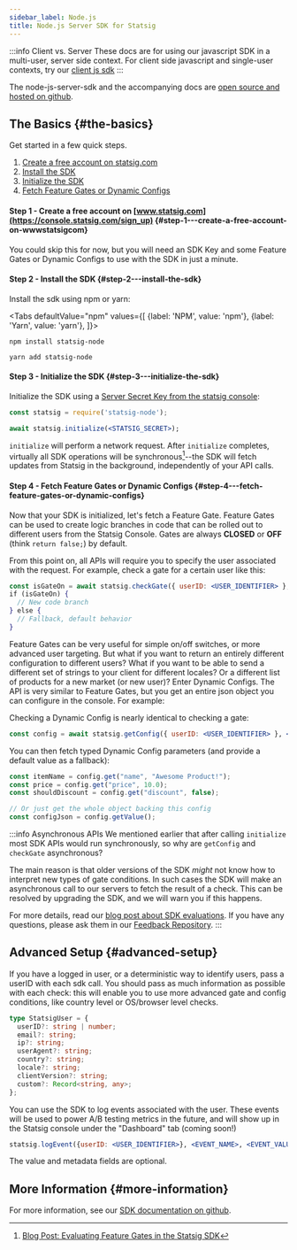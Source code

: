 ```yaml
---
sidebar_label: Node.js
title: Node.js Server SDK for Statsig
---
```



:::info Client vs. Server
These docs are for using our javascript SDK in a multi-user, server side context. For client side javascript and single-user contexts, try our [client js sdk](client/jsClientSDK)
:::

The node-js-server-sdk and the accompanying docs are [open source and hosted on github](https://github.com/statsig-io/node-js-server-sdk/tree/main/docs).

## The Basics {#the-basics}

Get started in a few quick steps.

1. [Create a free account on statsig.com](#step1)
2. [Install the SDK](#step2)
3. [Initialize the SDK](#step3)
4. [Fetch Feature Gates or Dynamic Configs](#step4)

<a name="step1"></a>

#### Step 1 - Create a free account on [www.statsig.com](https://console.statsig.com/sign_up) {#step-1---create-a-free-account-on-wwwstatsigcom}

You could skip this for now, but you will need an SDK Key and some Feature Gates or Dynamic Configs to use with the SDK in just a minute.

<a name="step2"></a>

#### Step 2 - Install the SDK {#step-2---install-the-sdk}

Install the sdk using npm or yarn:

<Tabs
  defaultValue="npm"
  values={[
    {label: 'NPM', value: 'npm'},
    {label: 'Yarn', value: 'yarn'},
  ]}>
  <TabItem value="npm">

```shell
npm install statsig-node
```

  </TabItem>
  <TabItem value="yarn">

```shell
yarn add statsig-node
```

  </TabItem>
</Tabs>

<a name="step3"></a>

#### Step 3 - Initialize the SDK {#step-3---initialize-the-sdk}

Initialize the SDK using a [Server Secret Key from the statsig console](https://console.statsig.com/api_keys):

```jsx
const statsig = require('statsig-node');

await statsig.initialize(<STATSIG_SECRET>);
```

`initialize` will perform a network request. After `initialize` completes, virtually all SDK operations will be synchronous[^1]--the SDK will fetch updates from Statsig in the background, independently of your API calls.

[^1]: [Blog Post: Evaluating Feature Gates in the Statsig SDK](https://blog.statsig.com/evaluating-feature-gates-in-the-statsig-sdk-a6f8881a1ad8)

<a name="step4"></a>

#### Step 4 - Fetch Feature Gates or Dynamic Configs {#step-4---fetch-feature-gates-or-dynamic-configs}

Now that your SDK is initialized, let's fetch a Feature Gate. Feature Gates can be used to create logic branches in code that can be rolled out to different users from the Statsig Console. Gates are always **CLOSED** or **OFF** (think `return false;`) by default.

From this point on, all APIs will require you to specify the user associated with the request. For example, check a gate for a certain user like this:

```jsx
const isGateOn = await statsig.checkGate({ userID: <USER_IDENTIFIER> }, <GATE_NAME>, );
if (isGateOn) {
  // New code branch
} else {
  // Fallback, default behavior
}
```

Feature Gates can be very useful for simple on/off switches, or more advanced user targeting. But what if you want to return an entirely different configuration to different users? What if you want to be able to send a different set of strings to your client for different locales? Or a different list of products for a new market (or new user)? Enter Dynamic Configs. The API is very similar to Feature Gates, but you get an entire json object you can configure in the console. For example:

Checking a Dynamic Config is nearly identical to checking a gate:

```jsx
const config = await statsig.getConfig({ userID: <USER_IDENTIFIER> }, <CONFIG_NAME>);
```

You can then fetch typed Dynamic Config parameters (and provide a default value as a fallback):

```jsx
const itemName = config.get("name", "Awesome Product!");
const price = config.get("price", 10.0);
const shouldDiscount = config.get("discount", false);

// Or just get the whole object backing this config
const configJson = config.getValue();
```

:::info Asynchronous APIs
We mentioned earlier that after calling `initialize` most SDK APIs would run synchronously, so why are `getConfig` and `checkGate` asynchronous?

The main reason is that older versions of the SDK _might_ not know how to interpret new types of gate conditions. In such cases the SDK will make an asynchronous call to our servers to fetch the result of a check. This can be resolved by upgrading the SDK, and we will warn you if this happens.

For more details, read our [blog post about SDK evaluations](https://blog.statsig.com/evaluating-feature-gates-in-the-statsig-sdk-a6f8881a1ad8). If you have any questions, please ask them in our [Feedback Repository](https://github.com/statsig-io/statsig-feedback/issues).
:::

## Advanced Setup {#advanced-setup}

If you have a logged in user, or a deterministic way to identify users, pass a userID with each sdk call. You should pass as much information as possible with each check: this will enable you to use more advanced gate and config conditions, like country level or OS/browser level checks.

```ts
type StatsigUser = {
  userID?: string | number;
  email?: string;
  ip?: string;
  userAgent?: string;
  country?: string;
  locale?: string;
  clientVersion?: string;
  custom?: Record<string, any>;
};
```

You can use the SDK to log events associated with the user. These events will be used to power A/B testing metrics in the future, and will show up in the Statsig console under the "Dashboard" tab (coming soon!)

```jsx
statsig.logEvent({userID: <USER_IDENTIFIER>}, <EVENT_NAME>, <EVENT_VALUE>, <EVENT_METADATA>);
```

The value and metadata fields are optional.

## More Information {#more-information}

For more information, see our [SDK documentation on github](https://github.com/statsig-io/node-js-server-sdk/tree/main/docs).
